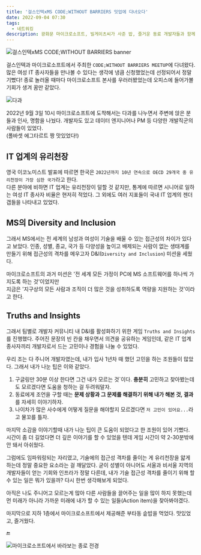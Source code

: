 ```yaml
---
title: '걸스인텍xMS CODE;WITHOUT BARRIERS 밋업에 다녀오다'
date: 2022-09-04 07:30
tags:
  - 네트워킹
description: 광화문 마이크로소프트, 빌게이츠씨가 사준 밥, 즐거운 동료 개발자들과 함께
---
```


![걸스인텍xMS CODE;WITHOUT BARRIERS banner](/images/blog/2209/gitms.jpg)

걸스인텍과 마이크로소프트에서 주최한 `CODE;WITHOUT BARRIERS MEETUP`에 다녀왔다.  
많은 여성 IT 종사자들을 만나볼 수 있다는 생각에 냉큼 신청했었는데 선정되어서 정말 기뻤다!
종로 놀러올 때마다 마이크로소프트 본사를 우러러봤었는데 오피스에 들어가볼 기회가 생겨 꿈만 같았다.

![다과](/images/blog/2209/cookies1.jpg)

2022년 9월 3일 10시 마이크로소프트에 도착해서는 다과를 나누면서 주변에 앉은 분들과
인사, 명함을 나눴다. 개발자도 있고 데이터 엔지니어나 PM 등 다양한 개발직군의 사람들이 있었다.  
(폴바셋 에그타르트 짱 맛있었다!)

## IT 업계의 유리천장

영국 이코노미스트 발표에 따르면 한국은 `2022년까지 10년 연속으로
OECD 29개국 중 유리천장이 가장 심한 국가`라고 한다.  
다른 분야에 비하면 IT 업계는 유리천장이 덜할 것 같지만, 통계에 따르면
시니어로 일하는 여성 IT 종사자 비율은 현저히 적었다. 
그 외에도 여러 지표들이 국내 IT 업계의 젠더 갭들을 나타내고 있었다.

## MS의 Diversity and Inclusion

그래서 MS에서는 전 세계의 남성과 여성이 기술을 배울 수 있는 접근성의 차이가 있다고 보았다.
인종, 성별, 종교, 국가 등 다양성을 높이고 배제되는 사람이 없는 생태계를 만들기 위해
접근성의 격차를 메우고자 D&I(`Diversity and Inclusion`) 미션을 세웠다. 

마이크로소프트의 과거 미션은 '전 세계 모든 가정이 PC에 MS 소프트웨어를 하나씩 가지도록 하는 것'이었지만    
지금은 '지구상의 모든 사람과 조직이 더 많은 것을 성취하도록 역량을 지원하는 것'이라고 한다.

## Truths and Insights

그래서 팀별로 개발자 커뮤니티 내 D&I를 활성화하기 위한 게임 `Truths and Insights`를 진행했다.
주어진 문장의 빈 칸을 채우면서 의견을 공유하는 게임인데, 
같은 IT 업계 종사자끼리 개발자로서 드는 고민이나 경험을 나눌 수 있었다.  

우리 조는 다 주니어 개발자였는데, 내가 입사 1년차 때 했던 고민을 하는 조원들이 많았다. 
그래서 내가 나눈 팁은 이와 같았다.

1. 구글링만 30분 이상 한다면 그건 내가 모르는 것`이다. 
**충분히** 고민하고 찾아봤는데도 모르겠다면 도움을 청하는 걸 두려워말자.
2. 동료에게 조언을 구할 때는 **문제 상황과 그 문제를 해결하기 위해 내가 해본 것, 결과**를 자세히 이야기하자.
3. 나이차가 많은 사수에게 어떻게 질문을 해야할지 모르겠다면 `저 고민이 있어요...`라고 물꼬를 틀자.

마지막 소감을 이야기할때 내가 나눈 팁이 큰 도움이 되었다고 한 조원이 있어 기뻤다.
시간이 좀 더 길었다면 더 깊은 이야기를 할 수 있었을 텐데 게임 시간이 약 2-30분밖에 안 돼서 아쉬웠다.

그럼에도 임파워링되는 자리였고, 
기술에의 접근성 격차를 줄이는 게 유리천장을 얇게 하는데 정말 중요한 요소라는 걸 깨달았다.
굳이 성별이 아니어도 서울과 비서울 지역의 개발자들이 얻는 기회와 인프라가 정말 다른데,
내가 기술 접근성 격차를 줄이기 위해 할 수 있는 일은 뭐가 있을까? 다시 한번 생각해보게 되었다.

아직은 나도 주니어고 모르는게 많아 다른 사람들을 끌어주는 일을 많이 하지 못했는데
먼 미래가 아니라 가까운 미래에 내가 할 수 있는 일들(Action item)을 찾아봐야겠다.

마지막으로 지하 1층에서 마이크로소프트에서 제공해준 부타동 솥밥을 먹었다. 
맛있었고, 즐거웠다. 

🔚

![마이크로소프트에서 바라보는 종로 전경](/images/blog/2209/main.jpg)